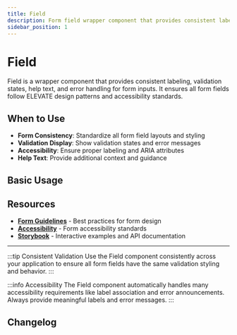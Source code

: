 ```yaml
---
title: Field
description: Form field wrapper component that provides consistent labeling, validation, help text, and error handling for form inputs
sidebar_position: 1
---
```



# Field

Field is a wrapper component that provides consistent labeling, validation states, help text, and error handling for form inputs. It ensures all form fields follow ELEVATE design patterns and accessibility standards.

<TocLinks />

## When to Use

- **Form Consistency**: Standardize all form field layouts and styling
- **Validation Display**: Show validation states and error messages
- **Accessibility**: Ensure proper labeling and ARIA attributes
- **Help Text**: Provide additional context and guidance

## Basic Usage

<ComponentShowcase
  title="Basic Field"
  description="Field wrapper with label and input component."
  code="basic-field.html"
/>

## Resources

- **[Form Guidelines](/docs/patterns/data-entry-forms)** - Best practices for form design
- **[Accessibility](/docs/guidelines/accessibility)** - Form accessibility standards
- **[Storybook](https://elevate-core-ui.inform-cloud.io/?path=/docs/components-field)** - Interactive examples and API documentation

---

:::tip Consistent Validation
Use the Field component consistently across your application to ensure all form fields have the same validation styling and behavior.
:::

:::info Accessibility
The Field component automatically handles many accessibility requirements like label association and error announcements. Always provide meaningful labels and error messages.
:::

## Changelog

<ComponentChangelog component="elvt-field" />